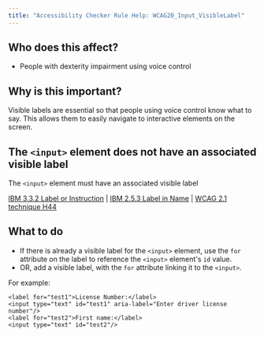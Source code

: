 ```yaml
---
title: "Accessibility Checker Rule Help: WCAG20_Input_VisibleLabel"
---
```


<div className="toolHelp">
<Row>
<Column colLg={5} colMd={3} colSm={4} className="toolLeft">

## Who does this affect?

 * People with dexterity impairment using voice control

## Why is this important?

Visible labels are essential so that people using voice control know what to say. This allows them to easily navigate to interactive elements on the screen.

</Column>
<Column colLg={11} colMd={5} colSm={4} className="toolMain">

<div id="locLevel"></div>

## The `<input>` element does not have an associated visible label
The `<input>` element must have an associated visible label

[IBM 3.3.2 Label or Instruction](https://www.ibm.com/able/guidelines/ci162/labels_or_instructions.html) | [IBM 2.5.3 Label in Name](https://www.ibm.com/able/guidelines/ci162/label_in_name_71.html) | [WCAG 2.1 technique H44](https://www.w3.org/WAI/WCAG21/Techniques/html/H44)

<div id="locSnippet"></div>

## What to do

 * If there is already a visible label for the `<input>` element, use the `for` attribute on the label to reference the `<input>` element's `id` value.
 * OR, add a visible label, with the `for` attribute linking it to the `<input>`.

For example:
```
<label for="test1">License Number:</label>
<input type="text" id="test1" aria-label="Enter driver license number"/>
<label for="test2">First name:</label>
<input type="text" id="test2"/>
```


</Column>
</Row>
</div>
